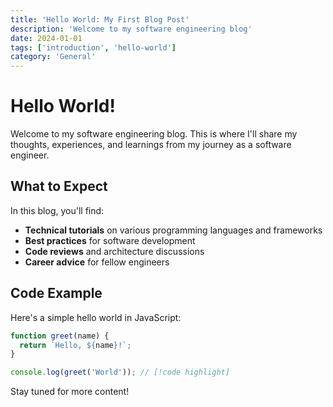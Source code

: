 ```yaml
---
title: 'Hello World: My First Blog Post'
description: 'Welcome to my software engineering blog'
date: 2024-01-01
tags: ['introduction', 'hello-world']
category: 'General'
---
```


# Hello World!

Welcome to my software engineering blog. This is where I'll share my thoughts, experiences, and learnings from my journey as a software engineer.

## What to Expect

In this blog, you'll find:

- **Technical tutorials** on various programming languages and frameworks
- **Best practices** for software development
- **Code reviews** and architecture discussions
- **Career advice** for fellow engineers

## Code Example

Here's a simple hello world in JavaScript:

```javascript title="greet.js"
function greet(name) {
  return `Hello, ${name}!`;
}

console.log(greet('World')); // [!code highlight]
```

Stay tuned for more content!